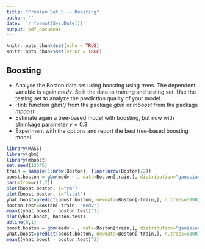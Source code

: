 ```yaml
---
title: "Problem Set 5 -- Boosting"
author: ''
date: '`r format(Sys.Date())`'
output: pdf_document
---
```


```r
knitr::opts_chunk$set(echo = TRUE)
knitr::opts_chunk$set(error = TRUE)
```


## Boosting

* Analyse the Boston data set using boosting using trees. The dependent variable is again *medv*. Split the data to training and testing set. Use the testing set to analyze the prediction quality of your model. 
* Hint: function *gbm()* from the package *gbm* or *mboost* from the package *mboost*
* Estimate again a tree-based model with boosting, but now with shrinkage parameter $\nu=0.3$
* Experiment with the options and report the best tree-based boosting model.



```r
library(MASS)
library(gbm)
library(mboost)
set.seed(12345)
train = sample(1:nrow(Boston), floor(nrow(Boston)/2))
boost.boston = gbm(medv ~., data=Boston[train,], distribution="gaussian", n.trees=5000, interaction.depth=4)
par(mfrow=c(1,2))
plot(boost.boston, i="rm")
plot(boost.boston, i="lstat")
yhat.boost=predict(boost.boston, newdata=Boston[-train,], n.trees=5000)
boston.test=Boston[-train, "medv"]
mean((yhat.boost - boston.test)^2)
plot(yhat.boost, boston.test)
abline(0,1)
boost.boston = gbm(medv ~., data=Boston[train,], distribution="gaussian", n.trees=5000, interaction.depth=4, shrinkage=0.2)
yhat.boost=predict(boost.boston, newdata=Boston[-train,], n.trees=5000)
mean((yhat.boost - boston.test)^2)

```

